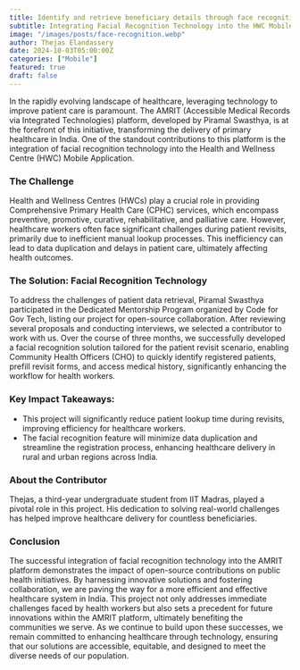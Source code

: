 ```yaml
---
title: Identify and retrieve beneficiary details through face recognition
subtitle: Integrating Facial Recognition Technology into the HWC Mobile Application for Efficient Patient Management
image: "/images/posts/face-recognition.webp"
author: Thejas Elandassery
date: 2024-10-03T05:00:00Z
categories: ["Mobile"]
featured: true
draft: false
---
```


In the rapidly evolving landscape of healthcare, leveraging technology to improve patient care is paramount. The AMRIT (Accessible Medical Records via Integrated Technologies) platform, developed by Piramal Swasthya, is at the forefront of this initiative, transforming the delivery of primary healthcare in India. One of the standout contributions to this platform is the integration of facial recognition technology into the Health and Wellness Centre (HWC) Mobile Application.

<h3>The Challenge</h3>

Health and Wellness Centres (HWCs) play a crucial role in providing Comprehensive Primary Health Care (CPHC) services, which encompass preventive, promotive, curative, rehabilitative, and palliative care. However, healthcare workers often face significant challenges during patient revisits, primarily due to inefficient manual lookup processes. This inefficiency can lead to data duplication and delays in patient care, ultimately affecting health outcomes.

<h3>The Solution: Facial Recognition Technology</h3>

To address the challenges of patient data retrieval, Piramal Swasthya participated in the Dedicated Mentorship Program organized by Code for Gov Tech, listing our project for open-source collaboration. After reviewing several proposals and conducting interviews, we selected a contributor to work with us. Over the course of three months, we successfully developed a facial recognition solution tailored for the patient revisit scenario, enabling Community Health Officers (CHO) to quickly identify registered patients, prefill revisit forms, and access medical history, significantly enhancing the workflow for health workers.

<h3>Key Impact Takeaways:</h3>
<ul>
<li>This project will significantly reduce patient lookup time during revisits, improving efficiency for healthcare workers.</li>
<li>The facial recognition feature will minimize data duplication and streamline the registration process, enhancing healthcare delivery in rural and urban regions across India.</li>
</ul>

<h3>About the Contributor</h3>

Thejas, a third-year undergraduate student from IIT Madras, played a pivotal role in this project. His dedication to solving real-world challenges has helped improve healthcare delivery for countless beneficiaries.

<h3>Conclusion</h3>

The successful integration of facial recognition technology into the AMRIT platform demonstrates the impact of open-source contributions on public health initiatives. By harnessing innovative solutions and fostering collaboration, we are paving the way for a more efficient and effective healthcare system in India. This project not only addresses immediate challenges faced by health workers but also sets a precedent for future innovations within the AMRIT platform, ultimately benefiting the communities we serve.
As we continue to build upon these successes, we remain committed to enhancing healthcare through technology, ensuring that our solutions are accessible, equitable, and designed to meet the diverse needs of our population.


